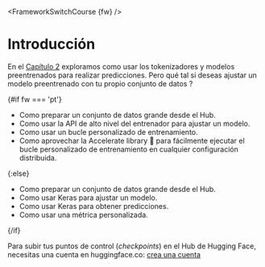 <FrameworkSwitchCourse {fw} />

# Introducción

<CourseFloatingBanner
    chapter={3}
    classNames="absolute z-10 right-0 top-0"
/>

En el [Capítulo 2](/course/chapter2) exploramos como usar los tokenizadores y modelos preentrenados para realizar predicciones. Pero qué tal si deseas ajustar un modelo preentrenado con tu propio conjunto de datos ?

{#if fw === 'pt'}
* Como preparar un conjunto de datos grande desde el Hub.
* Como usar la API de alto nivel del entrenador para ajustar un modelo.
* Como usar un bucle personalizado de entrenamiento.
* Como aprovechar la Accelerate library 🤗 para fácilmente ejecutar el bucle personalizado de entrenamiento en cualquier configuración distribuida.

{:else}
* Como preparar un conjunto de datos grande desde el Hub.
* Como usar Keras para ajustar un modelo.
* Como usar Keras para obtener predicciones.
* Como usar una métrica personalizada.

{/if}

Para subir tus puntos de control (*checkpoints*) en el Hub de Hugging Face, necesitas una cuenta en huggingface.co: [crea una cuenta](https://huggingface.co/join)